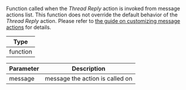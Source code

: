 Function called when the _Thread Reply_ action is invoked from message actions list.
This function does not override the default behavior of the _Thread Reply_ action.
Please refer to [the guide on customizing message actions](../../../../ui-cookbook/custom-message-actions) for details.

| Type     |
| -------- |
| function |

| Parameter | Description                     |
| --------- | ------------------------------- |
| message   | message the action is called on |
